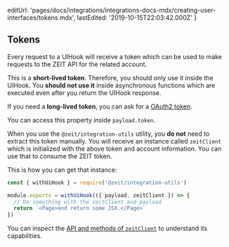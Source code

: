   editUrl:
    'pages/docs/integrations/integrations-docs-mdx/creating-user-interfaces/tokens.mdx',
  lastEdited: '2019-10-15T22:03:42.000Z'
}

## Tokens

Every request to a UIHook will receive a token which can be used to make requests to the ZEIT API for the related account.

This is a **short-lived token**. Therefore, you should only use it inside the UIHook. You **should not use it** inside asynchronous functions which are executed even after you return the UIHook response.

If you need a **long-lived token**, you can ask for a [OAuth2 token](/docs/integrations#building-oauth-integrations).

You can access this property inside `payload.token`.

When you use the `@zeit/integration-utils` utility, you **do not** need to extract this token manually. You will receive an instance called `zeitClient` which is initialized with the above token and account information. You can use that to consume the ZEIT token.

This is how you can get that instance:

```js
const { withUiHook } = require('@zeit/integration-utils')

module.exports = withUiHook(({ payload, zeitClient }) => {
  // Do something with the zeitClient and payload
  return `<Page>and return some JSX.</Page>`
})
```

You can inspect the [API and methods of `zeitClient`](https://github.com/zeit/integration-utils/blob/master/src/zeit-client.ts) to understand its capabilities.
